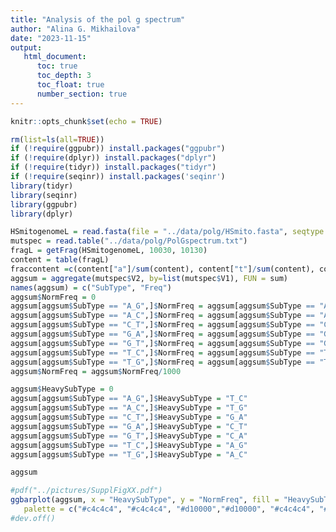 ```yaml
---
title: "Analysis of the pol g spectrum"
author: "Alina G. Mikhailova"
date: "2023-11-15"
output:    
   html_document:
      toc: true
      toc_depth: 3
      toc_float: true
      number_section: true
---
```


```r
knitr::opts_chunk$set(echo = TRUE)
```

```r
rm(list=ls(all=TRUE))
if (!require(ggpubr)) install.packages("ggpubr")
if (!require(dplyr)) install.packages("dplyr")
if (!require(tidyr)) install.packages("tidyr")
if (!require(seqinr)) install.packages('seqinr')
library(tidyr)
library(seqinr)
library(ggpubr)
library(dplyr)
```

```r
HSmitogenomeL = read.fasta(file = "../data/polg/HSmito.fasta", seqtype = "DNA")
mutspec = read.table("../data/polg/PolGspectrum.txt")
fragL = getFrag(HSmitogenomeL, 10030, 10130)
content = table(fragL)
fraccontent =c(content["a"]/sum(content), content["t"]/sum(content), content["g"]/sum(content), content["c"]/sum(content))
aggsum = aggregate(mutspec$V2, by=list(mutspec$V1), FUN = sum)
names(aggsum) = c("SubType", "Freq")
aggsum$NormFreq = 0
aggsum[aggsum$SubType == "A_G",]$NormFreq = aggsum[aggsum$SubType == "A_G",]$Freq / fraccontent["a"]
aggsum[aggsum$SubType == "A_C",]$NormFreq = aggsum[aggsum$SubType == "A_C",]$Freq / fraccontent["a"]
aggsum[aggsum$SubType == "C_T",]$NormFreq = aggsum[aggsum$SubType == "C_T",]$Freq / fraccontent["c"]
aggsum[aggsum$SubType == "G_A",]$NormFreq = aggsum[aggsum$SubType == "G_A",]$Freq / fraccontent["g"]
aggsum[aggsum$SubType == "G_T",]$NormFreq = aggsum[aggsum$SubType == "G_T",]$Freq / fraccontent["g"]
aggsum[aggsum$SubType == "T_C",]$NormFreq = aggsum[aggsum$SubType == "T_C",]$Freq / fraccontent["t"]
aggsum[aggsum$SubType == "T_G",]$NormFreq = aggsum[aggsum$SubType == "T_G",]$Freq / fraccontent["t"]
aggsum$NormFreq = aggsum$NormFreq/1000

aggsum$HeavySubType = 0
aggsum[aggsum$SubType == "A_G",]$HeavySubType = "T_C"
aggsum[aggsum$SubType == "A_C",]$HeavySubType = "T_G"
aggsum[aggsum$SubType == "C_T",]$HeavySubType = "G_A"
aggsum[aggsum$SubType == "G_A",]$HeavySubType = "C_T"
aggsum[aggsum$SubType == "G_T",]$HeavySubType = "C_A"
aggsum[aggsum$SubType == "T_C",]$HeavySubType = "A_G"
aggsum[aggsum$SubType == "T_G",]$HeavySubType = "A_C"

aggsum

#pdf("../pictures/SupplFigXX.pdf")
ggbarplot(aggsum, x = "HeavySubType", y = "NormFreq", fill = "HeavySubType", color = "HeavySubType",
   palette = c("#c4c4c4", "#c4c4c4", "#d10000","#d10000", "#c4c4c4", "#c4c4c4", "#c4c4c4"), xlab = "PolG spectrum on heavy chain", ylab = "Frequency")
#dev.off()
```
